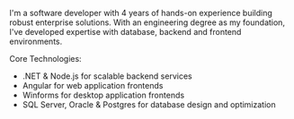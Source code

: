 I'm a software developer with 4 years of hands-on experience building robust enterprise solutions. With an engineering degree as my foundation, I've developed expertise with database, backend and frontend environments.

Core Technologies:

 * .NET & Node.js for scalable backend services
 * Angular for web application frontends
 * Winforms for desktop application frontends
 * SQL Server, Oracle & Postgres for database design and optimization
